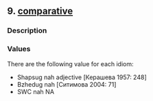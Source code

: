 ## 9. <a href =  'https://agricolamz.github.io/The_Circassian_Isoglosses_Database/9.html'>comparative</a>
### Description



### Values
There are the following value for each idiom:

* Shapsug  nah adjective [Керашева 1957: 248] 
* Bzhedug  nah [Ситимова 2004: 71] 
* SWC  nah NA 

